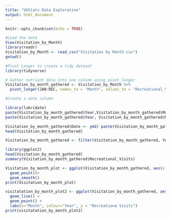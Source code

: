 ```yaml
---
title: "VUStats Data Exploration"
output: html_document
---
```


```r
knitr::opts_chunk$set(echo = TRUE)
```

```r

#Load the data
View(Visitation_by_Month)
library(readr)
Visitation_by_Month <- read_csv("Visitation by Month.csv")
getwd()
```
```r
#Pivot Longer to create a tidy dataset
library(tidyverse)

# Gather nutrient data into one column using pivot_longer
Visitation_by_month_gathered <- Visitation_by_Month %>%
  pivot_longer(JAN:DEC, names_to = "Month", values_to = "Recreational_Visits")

#Create a date column

library(lubridate)
paste(Visitation_by_month_gathered$Year,Visitation_by_month_gathered$Month, sep="-")
paste(Visitation_by_month_gathered$Year, Visitation_by_month_gathered$Month, "1", sep="-")

Visitation_by_month_gathered$Date <- ymd( paste(Visitation_by_month_gathered$Year, Visitation_by_month_gathered$Month, "1", sep="-") )
head(Visitation_by_month_gathered)

Visitation_by_month_gathered <- filter(Visitation_by_month_gathered, Year > 1998 & Year < 2020 )

```
```r

library(ggplot2)
head(Visitation_by_month_gathered)
summary(Visitation_by_month_gathered$Recreational_Visits)

Visitation_by_month_plot <- ggplot(Visitation_by_month_gathered, aes(x = Date, y = Recreational_Visits)) +
  geom_point()+
  geom_smooth()
print(Visitation_by_month_plot)

visitatation_by_month_plot2 <- ggplot(Visitation_by_month_gathered, aes(x = Month, y = Recreational_Visits, label=TRUE, abbr=TRUE, group=factor(Year), color=factor(Year))) +
  geom_line() +
  geom_point() +
  labs(x="Month", colour="Year", y = "Recreationa Visits")
print(visitatation_by_month_plot2)



```


